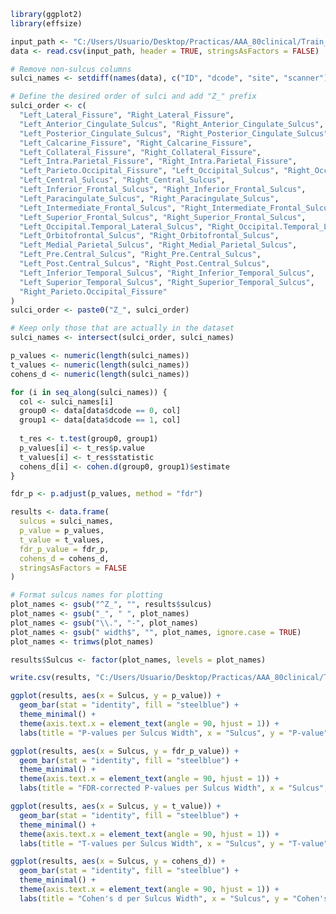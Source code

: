 ```{r Load required libraries}
library(ggplot2)
library(effsize)
```


```{r Read z-score data from CSV file}
input_path <- "C:/Users/Usuario/Desktop/Practicas/AAA_80clinical/Train_Test/t-test/test_width_zscores.csv"
data <- read.csv(input_path, header = TRUE, stringsAsFactors = FALSE)
```

```{r Prepare sulcal data}
# Remove non-sulcus columns 
sulci_names <- setdiff(names(data), c("ID", "dcode", "site", "scanner"))

# Define the desired order of sulci and add "Z_" prefix
sulci_order <- c(
  "Left_Lateral_Fissure", "Right_Lateral_Fissure",
  "Left_Anterior_Cingulate_Sulcus", "Right_Anterior_Cingulate_Sulcus",
  "Left_Posterior_Cingulate_Sulcus", "Right_Posterior_Cingulate_Sulcus",
  "Left_Calcarine_Fissure", "Right_Calcarine_Fissure",
  "Left_Collateral_Fissure", "Right_Collateral_Fissure",
  "Left_Intra.Parietal_Fissure", "Right_Intra.Parietal_Fissure",
  "Left_Parieto.Occipital_Fissure", "Left_Occipital_Sulcus", "Right_Occipital_Sulcus",
  "Left_Central_Sulcus", "Right_Central_Sulcus",
  "Left_Inferior_Frontal_Sulcus", "Right_Inferior_Frontal_Sulcus",
  "Left_Paracingulate_Sulcus", "Right_Paracingulate_Sulcus",
  "Left_Intermediate_Frontal_Sulcus", "Right_Intermediate_Frontal_Sulcus",
  "Left_Superior_Frontal_Sulcus", "Right_Superior_Frontal_Sulcus",
  "Left_Occipital.Temporal_Lateral_Sulcus", "Right_Occipital.Temporal_Lateral_Sulcus",
  "Left_Orbitofrontal_Sulcus", "Right_Orbitofrontal_Sulcus",
  "Left_Medial_Parietal_Sulcus", "Right_Medial_Parietal_Sulcus",
  "Left_Pre.Central_Sulcus", "Right_Pre.Central_Sulcus",
  "Left_Post.Central_Sulcus", "Right_Post.Central_Sulcus",
  "Left_Inferior_Temporal_Sulcus", "Right_Inferior_Temporal_Sulcus",
  "Left_Superior_Temporal_Sulcus", "Right_Superior_Temporal_Sulcus",
  "Right_Parieto.Occipital_Fissure"
)
sulci_order <- paste0("Z_", sulci_order)

# Keep only those that are actually in the dataset
sulci_names <- intersect(sulci_order, sulci_names)

```

```{r Run t-tests and compute effect sizes for each sulcus}
p_values <- numeric(length(sulci_names))
t_values <- numeric(length(sulci_names))
cohens_d <- numeric(length(sulci_names))

for (i in seq_along(sulci_names)) {
  col <- sulci_names[i]
  group0 <- data[data$dcode == 0, col]
  group1 <- data[data$dcode == 1, col]
  
  t_res <- t.test(group0, group1)
  p_values[i] <- t_res$p.value
  t_values[i] <- t_res$statistic
  cohens_d[i] <- cohen.d(group0, group1)$estimate
}
```


```{r Apply False Discovery Rate correction to p-values}
fdr_p <- p.adjust(p_values, method = "fdr")
```

```{r Create results dataFrame}
results <- data.frame(
  sulcus = sulci_names,
  p_value = p_values,
  t_value = t_values,
  fdr_p_value = fdr_p,
  cohens_d = cohens_d,
  stringsAsFactors = FALSE
)

# Format sulcus names for plotting
plot_names <- gsub("^Z_", "", results$sulcus)
plot_names <- gsub("_", " ", plot_names)
plot_names <- gsub("\\.", "-", plot_names)
plot_names <- gsub(" width$", "", plot_names, ignore.case = TRUE)
plot_names <- trimws(plot_names)

results$Sulcus <- factor(plot_names, levels = plot_names)
```

```{r Save results to CSV}
write.csv(results, "C:/Users/Usuario/Desktop/Practicas/AAA_80clinical/Train_Test/t-test/t_test_width.csv", row.names = FALSE)

```

```{r Plot p-values}
ggplot(results, aes(x = Sulcus, y = p_value)) +
  geom_bar(stat = "identity", fill = "steelblue") +
  theme_minimal() +
  theme(axis.text.x = element_text(angle = 90, hjust = 1)) +
  labs(title = "P-values per Sulcus Width", x = "Sulcus", y = "P-value")

```
```{r Plot FDR-corrected P-values}
ggplot(results, aes(x = Sulcus, y = fdr_p_value)) +
  geom_bar(stat = "identity", fill = "steelblue") +
  theme_minimal() +
  theme(axis.text.x = element_text(angle = 90, hjust = 1)) +
  labs(title = "FDR-corrected P-values per Sulcus Width", x = "Sulcus", y = "FDR P-value")

```

```{r Plot T-values}
ggplot(results, aes(x = Sulcus, y = t_value)) +
  geom_bar(stat = "identity", fill = "steelblue") +
  theme_minimal() +
  theme(axis.text.x = element_text(angle = 90, hjust = 1)) +
  labs(title = "T-values per Sulcus Width", x = "Sulcus", y = "T-value")

```


```{r Plot Cohen's d}
ggplot(results, aes(x = Sulcus, y = cohens_d)) +
  geom_bar(stat = "identity", fill = "steelblue") +
  theme_minimal() +
  theme(axis.text.x = element_text(angle = 90, hjust = 1)) +
  labs(title = "Cohen's d per Sulcus Width", x = "Sulcus", y = "Cohen's d")

```